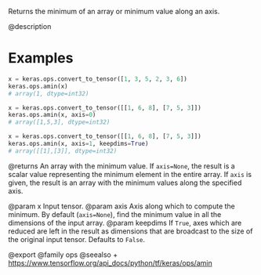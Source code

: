 Returns the minimum of an array or minimum value along an axis.

@description

# Examples
```python
x = keras.ops.convert_to_tensor([1, 3, 5, 2, 3, 6])
keras.ops.amin(x)
# array(1, dtype=int32)
```

```python
x = keras.ops.convert_to_tensor([[1, 6, 8], [7, 5, 3]])
keras.ops.amin(x, axis=0)
# array([1,5,3], dtype=int32)
```

```python
x = keras.ops.convert_to_tensor([[1, 6, 8], [7, 5, 3]])
keras.ops.amin(x, axis=1, keepdims=True)
# array([[1],[3]], dtype=int32)
```

@returns
An array with the minimum value. If `axis=None`, the result is a scalar
value representing the minimum element in the entire array. If `axis` is
given, the result is an array with the minimum values along
the specified axis.

@param x Input tensor.
@param axis Axis along which to compute the minimum.
    By default (`axis=None`), find the minimum value in all the
    dimensions of the input array.
@param keepdims If `True`, axes which are reduced are left in the result as
    dimensions that are broadcast to the size of the original
    input tensor. Defaults to `False`.

@export
@family ops
@seealso
+ <https://www.tensorflow.org/api_docs/python/tf/keras/ops/amin>
